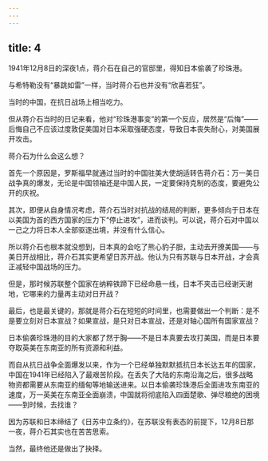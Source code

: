 ```yaml
---
---
---
```

title: 4
---



1941年12月8日的深夜1点，蒋介石在自己的官邸里，得知日本偷袭了珍珠港。

与希特勒没有“暴跳如雷”一样，当时蒋介石也并没有“欣喜若狂”。

当时的中国，在抗日战场上相当吃力。

但从蒋介石当时的日记来看，他对“珍珠港事变”的第一个反应，居然是“后悔”——后悔自己不应该过度敦促美国对日本采取强硬态度，导致日本丧失耐心，对美国展开攻击。

蒋介石为什么会这么想？

首先一个原因是，罗斯福早就通过当时的中国驻美大使胡适转告蒋介石：万一美日战争真的爆发，无论是中国领袖还是中国人民，一定要保持克制的态度，要避免公开的庆祝。

其次，即便从自身情况考虑，蒋介石当时对抗战的结局的判断，更多倾向于日本在以美国为首的西方国家的压力下“停止进攻”，进而谈判。可以说，蒋介石对中国以一己之力将日本人全部驱逐出境，并没有什么信心。

所以蒋介石也根本就没想到，日本真的会吃了熊心豹子胆，主动去开撩美国——与美日开战相比，蒋介石其实更希望日苏开战。他认为只有苏联与日本开战，才会真正减轻中国战场的压力。

但是，那时候苏联整个国家在纳粹铁蹄下已经命悬一线，日本不夹击已经谢天谢地，它哪来的力量再主动对日开战？

最后，也是最关键的，那就是蒋介石在短短的时间里，也需要做出一个判断：是不是要立刻对日本宣战？如果宣战，是只对日本宣战，还是对轴心国所有国家宣战？

日本偷袭珍珠港的目的大家都了然于胸——不是日本真要去攻打美国，而是日本要夺取英美在东南亚的所有资源和利益。

而自从抗日战争全面爆发以来，作为一个已经单独默默抵抗日本长达五年的国家，中国在1941年已经陷入了最艰苦阶段。在丢失了大陆的东南沿海之后，很多战略物资都需要从东南亚的缅甸等地输送进来。以日本偷袭珍珠港后全面进攻东南亚的速度，万一英美在东南亚全面崩溃，中国就将彻底陷入四面楚歌、弹尽粮绝的困境——到时候，去找谁？

因为苏联和日本缔结了《日苏中立条约》，在苏联没有表态的前提下，12月8日那一夜，蒋介石其实也在苦苦思索。

当然，最终他还是做出了抉择。